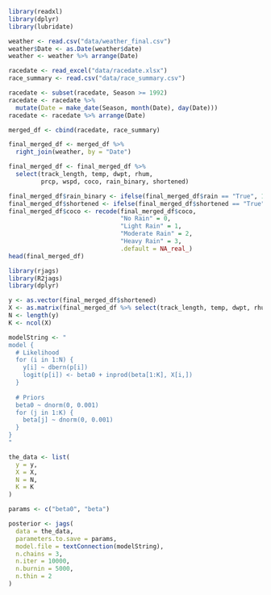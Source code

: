 ```r
library(readxl)
library(dplyr)
library(lubridate)

weather <- read.csv("data/weather_final.csv")
weather$Date <- as.Date(weather$date)
weather <- weather %>% arrange(Date)

racedate <- read_excel("data/racedate.xlsx")
race_summary <- read.csv("data/race_summary.csv")

racedate <- subset(racedate, Season >= 1992)
racedate <- racedate %>%
  mutate(Date = make_date(Season, month(Date), day(Date)))
racedate <- racedate %>% arrange(Date)

merged_df <- cbind(racedate, race_summary)

final_merged_df <- merged_df %>%
  right_join(weather, by = "Date")

final_merged_df <- final_merged_df %>%
  select(track_length, temp, dwpt, rhum,
         prcp, wspd, coco, rain_binary, shortened)

final_merged_df$rain_binary <- ifelse(final_merged_df$rain == "True", 1, 0)
final_merged_df$shortened <- ifelse(final_merged_df$shortened == "True", 1, 0)
final_merged_df$coco <- recode(final_merged_df$coco,
                               "No Rain" = 0,
                               "Light Rain" = 1,
                               "Moderate Rain" = 2,
                               "Heavy Rain" = 3,
                               .default = NA_real_)
head(final_merged_df)
```


```r
library(rjags)
library(R2jags)
library(dplyr)

y <- as.vector(final_merged_df$shortened)
X <- as.matrix(final_merged_df %>% select(track_length, temp, dwpt, rhum, prcp, wspd, coco, rain_binary))
N <- length(y)
K <- ncol(X)

modelString <- "
model {
  # Likelihood
  for (i in 1:N) {
    y[i] ~ dbern(p[i])
    logit(p[i]) <- beta0 + inprod(beta[1:K], X[i,])
  }
  
  # Priors
  beta0 ~ dnorm(0, 0.001)
  for (j in 1:K) {
    beta[j] ~ dnorm(0, 0.001)
  }
}
"

the_data <- list(
  y = y,
  X = X,
  N = N,
  K = K
)

params <- c("beta0", "beta")

posterior <- jags(
  data = the_data,
  parameters.to.save = params,
  model.file = textConnection(modelString),
  n.chains = 3,
  n.iter = 10000,
  n.burnin = 5000,
  n.thin = 2
)
```